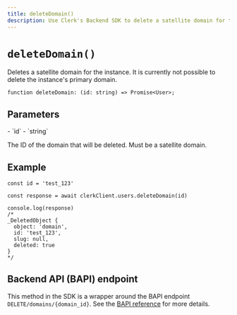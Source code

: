 ```yaml
---
title: deleteDomain()
description: Use Clerk's Backend SDK to delete a satellite domain for the instance.
---
```


# `deleteDomain()`

Deletes a satellite domain for the instance. It is currently not possible to delete the instance's primary domain.

```tsx {{ prettier: false }}
function deleteDomain: (id: string) => Promise<User>;
```

## Parameters

<Properties>
  - `id`
  - `string`

  The ID of the domain that will be deleted. Must be a satellite domain.
</Properties>

## Example

```tsx
const id = 'test_123'

const response = await clerkClient.users.deleteDomain(id)

console.log(response)
/*
_DeletedObject {
  object: 'domain',
  id: 'test_123',
  slug: null,
  deleted: true
}
*/
```

## Backend API (BAPI) endpoint

This method in the SDK is a wrapper around the BAPI endpoint `DELETE/domains/{domain_id}`. See the [BAPI reference](https://clerk.com/docs/reference/backend-api/tag/Domains#operation/DeleteDomain) for more details.
